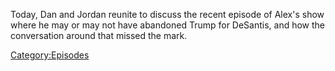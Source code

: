 {{Episode
    | title           = August 17, 2022
    | caption         = [https://knowledgefight.libsyn.com/717-august-17-2022 Listen to this episode on Libsyn]
    | episodeNumber   = 717
    | length          = 01:37:07
    | airDate         = August 24, 2022
    | coverageDate    = August 17, 2022
    | previousEpisode = [[716: April 25, 2014]]
}}

{{Stub}}

Today, Dan and Jordan reunite to discuss the recent episode of Alex's show where he may or may not have abandoned Trump for DeSantis, and how the conversation around that missed the mark.

[[Category:Episodes]]